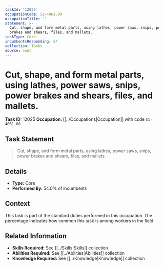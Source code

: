 ```yaml
---
taskId: '12025'
occupationCode: 51-4061.00
occupationTitle: ''
statement: >-
  Cut, shape, and form metal parts, using lathes, power saws, snips, power
  brakes and shears, files, and mallets.
taskType: Core
incumbentsResponding: 54
collection: Tasks
source: onet
---
```

# Cut, shape, and form metal parts, using lathes, power saws, snips, power brakes and shears, files, and mallets.

**Task ID:** 12025
**Occupation:** [[../Occupations|Occupation]] with code `51-4061.00`

## Task Statement

> Cut, shape, and form metal parts, using lathes, power saws, snips, power brakes and shears, files, and mallets.

## Details

- **Type:** Core
- **Performed By:** 54.0% of incumbents

## Context

This task is part of the standard duties performed in this occupation. The percentage indicates how common this task is among workers in the field.

## Related Information

- **Skills Required:** See [[../Skills|Skills]] collection
- **Abilities Required:** See [[../Abilities|Abilities]] collection
- **Knowledge Required:** See [[../Knowledge|Knowledge]] collection
